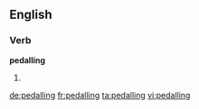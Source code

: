 ==English==

===Verb===
'''pedalling'''

# {{context|British}} {{present participle of|pedal}}

[[de:pedalling]]
[[fr:pedalling]]
[[ta:pedalling]]
[[vi:pedalling]]